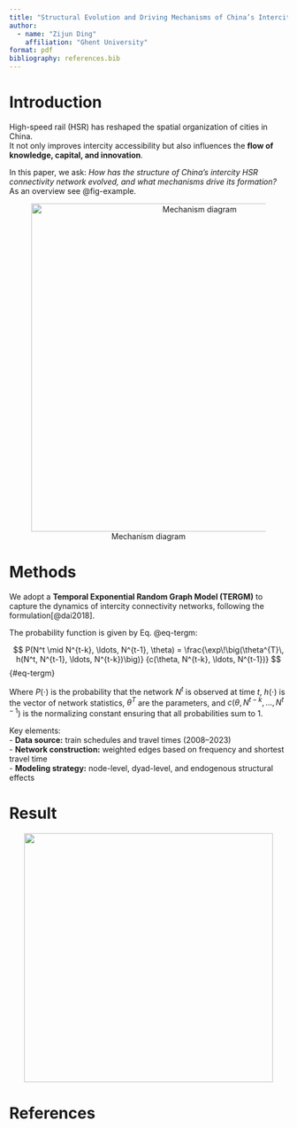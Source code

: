 ---
title: "Structural Evolution and Driving Mechanisms of China’s Intercity HSR Connectivity Network"
author: 
  - name: "Zijun Ding"
    affiliation: "Ghent University"
format: pdf
bibliography: references.bib
---

# Introduction {#sec-intro}

High-speed rail (HSR) has reshaped the spatial organization of cities in China.\
It not only improves intercity accessibility but also influences the **flow of knowledge, capital, and innovation**.

In this paper, we ask: *How has the structure of China’s intercity HSR connectivity network evolved, and what mechanisms drive its formation?*\
As an overview see @fig-example.

::: {style="text-align: center;"}
![Mechanism diagram](images/example.png){#fig-example width="593"}
:::

# Methods {#sec-methods}

We adopt a **Temporal Exponential Random Graph Model (TERGM)** to capture the dynamics of intercity connectivity networks, following the formulation[@dai2018].

The probability function is given by Eq. @eq-tergm:

$$
P(N^t \mid N^{t-k}, \ldots, N^{t-1}, \theta) 
= \frac{\exp\!\big(\theta^{T}\, h(N^t, N^{t-1}, \ldots, N^{t-k})\big)}
       {c(\theta, N^{t-k}, \ldots, N^{t-1})}
$$ {#eq-tergm}

Where $P(\cdot)$ is the probability that the network $N^t$ is observed at time $t$, $h(\cdot)$ is the vector of network statistics, $\theta^{T}$ are the parameters, and $c(\theta, N^{t-k}, \ldots, N^{t-1})$ is the normalizing constant ensuring that all probabilities sum to 1.

Key elements:\
- **Data source:** train schedules and travel times (2008–2023)\
- **Network construction:** weighted edges based on frequency and shortest travel time\
- **Modeling strategy:** node-level, dyad-level, and endogenous structural effects\

# Result

::: {style="text-align: center;"}
![](images/边组合.jpg){width="450"}
:::

# References